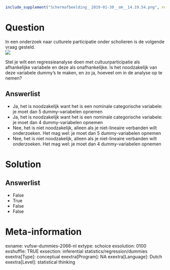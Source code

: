 ```r
include_supplement("Schermafbeelding__2019-01-30__om__14.19.54.png", recursive = TRUE)
```

Question
========
In een onderzoek naar culturele participatie onder scholieren is de
volgende vraag gesteld.  
![](Schermafbeelding__2019-01-30__om__14.19.54.png)
  
Stel je wilt een regressieanalyse doen met cultuurparticipatie als
afhankelijke variabele en deze als onafhankelijke. Is het noodzakelijk
van deze variabele dummy’s te maken, en zo ja, hoeveel om in de analyse
op te nemen?

Answerlist
----------
* Ja, het is noodzakelijk want het is een nominale categorische variabele:
  je moet dan 5 dummy-variabelen opnemen
* J​​​​a, het is noodzakelijk want het is een nominale categorische variabele:
  je moet dan 4 dummy-variabelen opnemen
* Nee, het is niet noodzakelijk, alleen als je niet-lineaire verbanden
  wilt onderzoeken. Het mag wel: je moet dan 5 dummy-variabelen opnemen
* Nee, het is niet noodzakelijk, alleen als je niet-lineaire verbanden
  wilt onderzoeken. Het mag wel: je moet dan 4 dummy-variabelen opnemen

Solution
========










Answerlist
----------
* False
* True
* False
* False

Meta-information
================
exname: vufsw-dummies-2066-nl
extype: schoice
exsolution: 0100
exshuffle: TRUE
exsection: inferential statistics/regression/dummies
exextra[Type]: conceptual
exextra[Program]: NA
exextra[Language]: Dutch
exextra[Level]: statistical thinking

